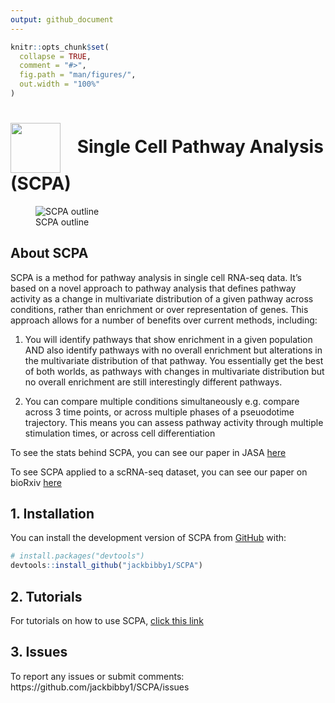 ```yaml
---
output: github_document
---
```


<!-- README.md is generated from README.Rmd. Please edit that file -->

```r
knitr::opts_chunk$set(
  collapse = TRUE,
  comment = "#>",
  fig.path = "man/figures/",
  out.width = "100%"
)
```

# <img src="man/figures/logo.png" align="center" style="padding-right:20px" height="80" /> Single Cell Pathway Analysis (SCPA) 

<!-- badges: start -->
<!-- badges: end -->

![SCPA outline](man/figures/scpa_outline.png)

## About SCPA
SCPA is a method for pathway analysis in single cell RNA-seq data. It's based on a novel approach to pathway analysis that defines pathway activity as a change in multivariate distribution of a given pathway across conditions, rather than enrichment or over representation of genes. This approach allows for a number of benefits over current methods, including:

1. You will identify pathways that show enrichment in a given population AND also identify pathways with no overall enrichment but alterations in the multivariate distribution of that pathway. You essentially get the best of both worlds, as pathways with changes in multivariate distribution but no overall enrichment are still interestingly different pathways.

1. You can compare multiple conditions simultaneously e.g. compare across 3 time points, or across multiple phases of a pseuodotime trajectory. This means you can assess pathway activity through multiple stimulation times, or across cell differentiation

To see the stats behind SCPA, you can see our paper in JASA [here](https://www.tandfonline.com/doi/full/10.1080/01621459.2020.1791131)

To see SCPA applied to a scRNA-seq dataset, you can see our paper on bioRxiv [here]()

## 1. Installation

You can install the development version of SCPA from [GitHub](https://github.com/) with:

``` r
# install.packages("devtools")
devtools::install_github("jackbibby1/SCPA")
```

## 2. Tutorials
For tutorials on how to use SCPA, [click this link](jackbibby1.github.io/SCPA)

## 3. Issues

To report any issues or submit comments: https://github.com/jackbibby1/SCPA/issues



